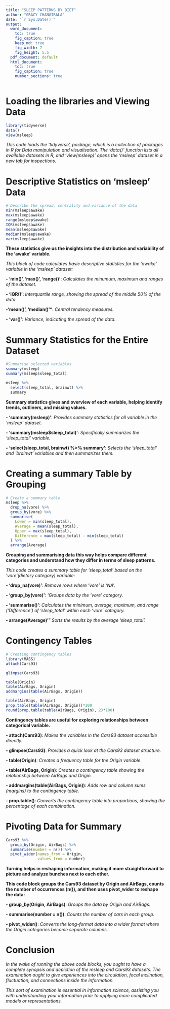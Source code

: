 ---
title: "SLEEP PATTERNS BY DIET"
author: "GRACY CHANGIRALA"
date: "`r Sys.Date()`"
output:
  word_document: 
    toc: true
    fig_caption: true
    keep_md: true
    fig_width: 7
    fig_height: 5.5
  pdf_document: default
  html_document: 
    toc: true
    fig_caption: true
    number_sections: true
---
# Loading the libraries and Viewing Data
```{r}
library(tidyverse)
data()
view(msleep)
```
*This code loads the 'tidyverse', package, which is a collection of packages in R for Data manipulation and visualisation. The 'data()' function lists all available datasets in R, and 'view(msleep)' opens the 'msleep' dataset in a new tab for inspections.*


# Descriptive Statistics on 'msleep' Data
```{r}
# Describe the spread, centrality and variance of the data
min(msleep$awake)
max(msleep$awake)
range(msleep$awake)
IQR(msleep$awake)
mean(msleep$awake)
median(msleep$awake)
var(msleep$awake)
```
**These statistics give us the insights into the distribution and variability of the 'awake' variable.**

*This block of code calculates basic descriptive statistics for the 'awake' variable in the 'msleep' dataset:*

**- 'min()', 'max()', 'range()'**: *Calculates the minumum, maximum and ranges of the dataset.*

**- 'IQR()'**: *Interquartile range, showing the spread of the middle 50% of the data.*

**-'mean()', 'median()'"**: *Central tendency measures.*

**- 'var()'**: *Variance, indicating the spread of the data.*



# Summary Statistics for the Entire Dataset
```{r}
#Summarise selected variables
summary(msleep)
summary(msleep$sleep_total)

msleep %>% 
  select(sleep_total, brainwt) %>%
  summary
```
**Summary statistics gives and overview of each variable, helping identify trends, outliners, and missing values.**


**- 'summary(msleep)'**: *Provides summary statistics for all variable in the 'msleep' dataset.*

**- 'summary(msleep$sleep_total)'**: *Specifically summarizes the 'sleep_total' variable.*

**- 'select(sleep_total, brainwt) %>% summary'**: *Selects the 'sleep_total' and 'brainwt' variables and then summarizes them.*

# Creating a summary Table by Grouping
```{r}
# Create a summary table
msleep %>%
  drop_na(vore) %>%
  group_by(vore) %>%
  summarise(
    Lower = min(sleep_total),
    Average = mean(sleep_total),
    Upper = max(sleep_total),
    Difference = max(sleep_total) - min(sleep_total)
  ) %>%
  arrange(Average)
```
**Grouping and summarising data this way helps compare different categories and understand how they differ in terms of sleep patterns.**

*This code creates a summary table for 'sleep_total' based on the 'vore'(dietary category) variable:*

**- 'drop_na(vore)'**: *Remove rows where 'vore' is 'NA'.*

**- 'group_by(vore)'**: *'Groups data by the 'vore' category.*

**- 'summarise()'**: *Calculates the minimum, average, maximum, and range ('Difference') of 'sleep_total' within each 'vore' category.*

**- arrange(Average)'**" *Sorts the results by the average 'sleep_total'.*

# Contingency Tables
```{r}
# Creating contingency tables
library(MASS)
attach(Cars93)

glimpse(Cars93)

table(Origin)
table(AirBags, Origin)
addmargins(table(AirBags, Origin))

table(AirBags, Origin)
prop.table(table(AirBags, Origin))*100
round(prop.table(table(AirBags, Origin), 2)*100)
```

**Contingency tables are useful for exploring relationships between categorical variable.**

**- attach(Cars93)**: *Makes the variables in the Cars93 dataset accessible directly.*

**-  glimpse(Cars93)**: *Provides a quick look at the Cars93 dataset structure.*

**-  table(Origin)**: *Creates a frequency table for the Origin variable.*

**-  table(AirBags, Origin)**: *Creates a contingency table showing the relationship between AirBags and Origin.*

**-  addmargins(table(AirBags, Origin))**: *Adds row and column sums (margins) to the contingency table.*

**-  prop.table()**: *Converts the contingency table into proportions, showing the percentage of each combination.*


# Pivoting Data for Summary
```{r}
Cars93 %>%
  group_by(Origin, AirBags) %>%
  summarise(number = n()) %>%
  pivot_wider(names_from = Origin,
              values_from = number)
```
**Turning helps in reshaping information, making it more straightforward to picture and analyze bunches next to each other.**

**This code block groups the Cars93 dataset by Origin and AirBags, counts the number of occurrences (n()), and then uses pivot_wider to reshape the data:**

**- group_by(Origin, AirBags)**: *Groups the data by Origin and AirBags.*

**- summarise(number = n())**: *Counts the number of cars in each group.*

**- pivot_wider()**: *Converts the long-format data into a wider format where the Origin categories become separate columns.*


# Conclusion

*In the wake of running the above code blocks, you ought to have a complete synopsis and depiction of the msleep and Cars93 datasets. The examination ought to give experiences into the circulation, focal inclination, fluctuation, and connections inside the information.*

*This sort of examination is essential in information science, assisting you with understanding your information prior to applying more complicated models or representations.*



